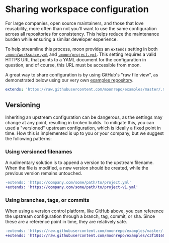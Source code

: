 # Sharing workspace configuration

For large companies, open source maintainers, and those that love reusability, more often than not
you'll want to use the same configuration across all repositories for consistency. This helps reduce
the maintenance burden while ensuring a similar developer experience.

To help streamline this process, moon provides an `extends` setting in both
[`.moon/workspace.yml`](../config/workspace#extends) and
[`.moon/project.yml`](../config/global-project#extends). This setting requires a valid HTTPS URL
that points to a YAML document for the configuration in question, and of course, this URL must be
accessible from moon.

A great way to share configuration is by using GitHub's "raw file view", as demonstrated below using
our very own [examples repository](https://github.com/moonrepo/examples).

```yaml title=".moon/project.yml"
extends: 'https://raw.githubusercontent.com/moonrepo/examples/master/.moon/project.yml'
```

## Versioning

Inheriting an upstream configuration can be dangerous, as the settings may change at any point,
resulting in broken builds. To mitigate this, you can used a "versioned" upstream configuration,
which is ideally a fixed point in time. How this is implemented is up to you or your company, but we
suggest the following patterns:

### Using versioned filenames

A rudimentary solution is to append a version to the upstream filename. When the file is modified, a
new version should be created, while the previous version remains untouched.

```diff
-extends: 'https://company.com/some/path/to/project.yml'
+extends: 'https://company.com/some/path/to/project-v1.yml'
```

### Using branches, tags, or commits

When using a version control platform, like GitHub above, you can reference the upstream
configuration through a branch, tag, commit, or sha. Since these are a reference point in time, they
are relatively safe.

```diff
-extends: 'https://raw.githubusercontent.com/moonrepo/examples/master/.moon/project.yml'
+extends: 'https://raw.githubusercontent.com/moonrepo/examples/c3f10160bcd16b48b8d4d21b208bb50f6b09bd96/.moon/project.yml'
```
